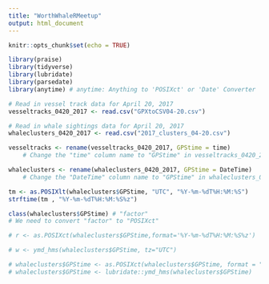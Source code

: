```yaml
---
title: "WorthWhaleRMeetup"
output: html_document
---
```


```r
knitr::opts_chunk$set(echo = TRUE)
```

```r

library(praise)
library(tidyverse)
library(lubridate)
library(parsedate)
library(anytime) # anytime: Anything to 'POSIXct' or 'Date' Converter


```

```r

# Read in vessel track data for April 20, 2017
vesseltracks_0420_2017 <- read.csv("GPXtoCSV04-20.csv")

# Read in whale sightings data for April 20, 2017
whaleclusters_0420_2017 <- read.csv("2017_clusters_04-20.csv")

```

```r

vesseltracks <- rename(vesseltracks_0420_2017, GPStime = time) 
    # Change the "time" column name to "GPStime" in vesseltracks_0420_2017

whaleclusters <- rename(whaleclusters_0420_2017, GPStime = DateTime)
    # Change the "DateTime" column name to "GPStime" in whaleclusters_0420_2017

tm <- as.POSIXlt(whaleclusters$GPStime, "UTC", "%Y-%m-%dT%H:%M:%S")
strftime(tm , "%Y-%m-%dT%H:%M:%S%z")

class(whaleclusters$GPStime) # "factor"
# We need to convert "factor" to "POSIXct"

# r <- as.POSIXct(whaleclusters$GPStime,format='%Y-%m-%dT%H:%M:%S%z')

# w <- ymd_hms(whaleclusters$GPStime, tz="UTC")

# whaleclusters$GPStime <- as.POSIXct(whaleclusters$GPStime, format = "%Y-%m-%dT%H:%M:%S%z")
# whaleclusters$GPStime <- lubridate::ymd_hms(whaleclusters$GPStime)

```

